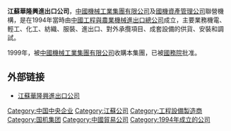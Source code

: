 '''江蘇華隆興進出口公司'''，[[中國機械工業集團有限公司|中國機械工業集團有限公司]]及[[國機資產管理公司|國機資產管理公司]]聯營機構，是在1994年當時由[[中國工程與農業機械進出口總公司|中國工程與農業機械進出口總公司]]成立，主要業務機電、輕工、化工、紡織、服裝、進出口、對外承攬項目、成套設備的供貨、安裝和調試。

1999年，被[[中國機械工業集團有限公司|中國機械工業集團有限公司]]收購本集團，已被[[中华人民共和国国务院|國務院]]批准。

== 外部链接 ==
* [http://www.camcjsw.com 江蘇華隆興進出口公司] {{Wayback|url=http://www.camcjsw.com/ |date=20200212080506 }}

[[Category:中国中央企业|Category:中国中央企业]]
[[Category:江蘇公司|Category:江蘇公司]]
[[Category:工程設備製造商|Category:工程設備製造商]]
[[Category:国机集团|Category:国机集团]]
[[Category:中國貿易公司|Category:中國貿易公司]]
[[Category:1994年成立的公司|Category:1994年成立的公司]]